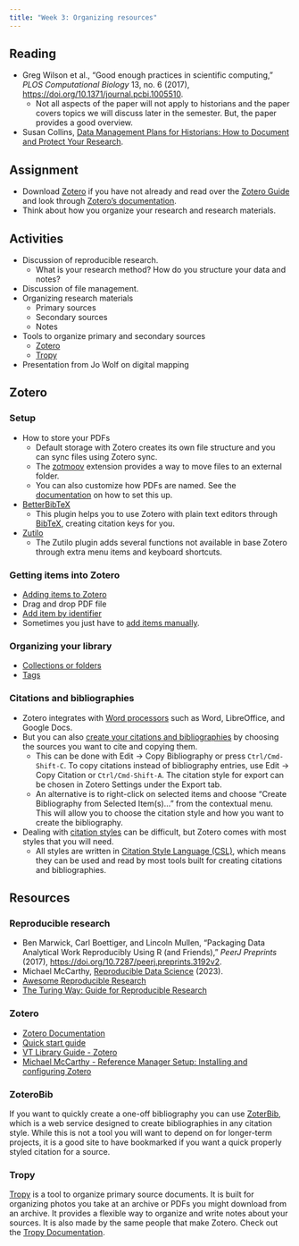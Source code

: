 ```yaml
---
title: "Week 3: Organizing resources"
---
```



## Reading
- Greg Wilson et al., "Good enough practices in scientific computing," *PLOS Computational Biology* 13, no. 6 (2017), <https://doi.org/10.1371/journal.pcbi.1005510>.
  - Not all aspects of the paper will not apply to historians and the paper covers topics we will discuss later in the semester. But, the paper provides a good overview.
- Susan Collins, [Data Management Plans for Historians: How to Document and Protect Your Research](https://www.historians.org/research-and-publications/perspectives-on-history/october-2017/data-management-plans-for-historians-how-to-document-and-protect-your-research).

## Assignment
- Download [Zotero](https://www.zotero.org) if you have not already and read over the [Zotero Guide](/guides/zotero.qmd) and look through [Zotero's documentation](https://www.zotero.org/support/).
- Think about how you organize your research and research materials.

## Activities
- Discussion of reproducible research.
  - What is your research method? How do you structure your data and notes?
- Discussion of file management.
- Organizing research materials
  - Primary sources
  - Secondary sources
  - Notes
- Tools to organize primary and secondary sources
  - [Zotero](https://www.zotero.org)
  - [Tropy](https://tropy.org)
- Presentation from Jo Wolf on digital mapping

## Zotero

### Setup
- How to store your PDFs
  - Default storage with Zotero creates its own file structure and you can sync files using Zotero sync.
  - The [zotmoov](https://github.com/wileyyugioh/zotmoov) extension provides a way to move files to an external folder.
  - You can also customize how PDFs are named. See the [documentation](https://www.zotero.org/support/file_renaming) on how to set this up.
- [BetterBibTeX](https://retorque.re/zotero-better-bibtex/)
  - This plugin helps you to use Zotero with plain text editors through [BibTeX](https://www.bibtex.org), creating citation keys for you.
- [Zutilo](https://github.com/wshanks/Zutilo)
  - The Zutilo plugin adds several functions not available in base Zotero through extra menu items and keyboard shortcuts.

### Getting items into Zotero
- [Adding items to Zotero](https://www.zotero.org/support/adding_items_to_zotero)
- Drag and drop PDF file
- [Add item by identifier](https://www.zotero.org/support/adding_items_to_zotero#add_item_by_identifier)
- Sometimes you just have to [add items manually](https://www.zotero.org/support/adding_items_to_zotero#manually_adding_items).

### Organizing your library
- [Collections or folders](https://www.zotero.org/support/collections_and_tags#collections)
- [Tags](https://www.zotero.org/support/collections_and_tags#tags)

### Citations and bibliographies
- Zotero integrates with [Word processors](https://www.zotero.org/support/word_processor_integration) such as Word, LibreOffice, and Google Docs.
- But you can also [create your citations and bibliographies](https://www.zotero.org/support/creating_bibliographies) by choosing the sources you want to cite and copying them.
  - This can be done with Edit → Copy Bibliography or press `Ctrl/Cmd-Shift-C`. To copy citations instead of bibliography entries, use Edit → Copy Citation or `Ctrl/Cmd-Shift-A`. The citation style for export can be chosen in Zotero Settings under the Export tab.
  - An alternative is to right-click on selected items and choose "Create Bibliography from Selected Item(s)…" from the contextual menu. This will allow you to choose the citation style and how you want to create the bibliography.
- Dealing with [citation styles](https://www.zotero.org/support/styles) can be difficult, but Zotero comes with most styles that you will need.
  - All styles are written in [Citation Style Language (CSL)](https://citationstyles.org), which means they can be used and read by most tools built for creating citations and bibliographies.

## Resources

### Reproducible research
- Ben Marwick, Carl Boettiger, and Lincoln Mullen, "Packaging Data Analytical Work Reproducibly Using R (and Friends)," *PeerJ Preprints* (2017), <https://doi.org/10.7287/peerj.preprints.3192v2>.
- Michael McCarthy, [Reproducible Data Science](https://tidytales.ca/series/2023-01-24_reproducible-data-science) (2023).
- [Awesome Reproducible Research](https://github.com/leipzig/awesome-reproducible-research)
- [The Turing Way: Guide for Reproducible Research](https://the-turing-way.netlify.app/reproducible-research/reproducible-research)

### Zotero
- [Zotero Documentation](https://www.zotero.org/support/start)
- [Quick start guide](https://www.zotero.org/support/quick_start_guide)
- [VT Library Guide - Zotero](https://guides.lib.vt.edu/citationmanagers/Zotero)
- [Michael McCarthy - Reference Manager Setup: Installing and configuring Zotero](https://tidytales.ca/series/2023-01-24_reproducible-data-science/posts/zotero-setup)

### ZoteroBib
If you want to quickly create a one-off bibliography you can use [ZoterBib](https://zbib.org), which is a web service designed to create bibliographies in any citation style. While this is not a tool you will want to depend on for longer-term projects, it is a good site to have bookmarked if you want a quick properly styled citation for a source.

### Tropy
[Tropy](https://tropy.org) is a tool to organize primary source documents. It is built for organizing photos you take at an archive or PDFs you might download from an archive. It provides a flexible way to organize and write notes about your sources. It is also made by the same people that make Zotero. Check out the [Tropy Documentation](https://docs.tropy.org).
